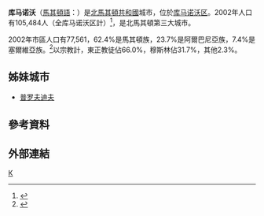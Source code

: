 {{Infobox Settlement
|name        = 库马诺沃
|native_name = Куманово
|nickname    = 
|motto       = 
|website     = [http://www.kumanovo.gov.mk www.kumanovo.gov.mk]
|image_skyline          = The square of Kumanovo (2).JPG
|image_caption          = 庫馬諾沃的城市廣場
|image_flag             = Flag of Kumanovo Municipality, North Macedonia.svg
|image_seal             = [[File:Coat_of_arms_of_Kumanovo_Municipality.svg|50px]]
|pushpin_map            = Macedonia
|pushpin_map_caption    = 在北馬其頓共和國的位置
|coordinates_display    = inline,title
|coordinates_region     = MK
|subdivision_type       = 國家
|subdivision_name       = {{MKD}}
|subdivision_type1      = [[北马其顿行政区划|區]]
|subdivision_name1      = [[库马诺沃区|库马诺沃区]]
|leader_title           = 
|leader_name            = 
|total_type = 全區
|area_total_sq_mi       = 
|area_total_km2         = 509.48
|area_footnotes = 
|population_as_of       = 2002年
|population_total       = 105484
|population_density_km2 = 207.04
|population_density_sq_mi = 
|latd= 42|latm=08|lats=09|latNS=N|longd=21|longm=43|longs=05|longEW=E
|elevation_m            = +340
|elevation_ft           = 
|postal_code_type       = 
|postal_code            = 1300
|area_code              = +389 (0)31
|blank_name_sec1        = 車牌號碼
|blank_info_sec1        = KU
|blank_name_sec2        = 
|blank_info_sec2        = 
|blank_name_sec3        = 
|blank_info_sec3        = 
|footnotes              =  
}}

'''库马诺沃'''（[[馬其頓語|馬其頓語]]：{{lang|mk|Куманово}}）是[[北馬其頓共和國|北馬其頓共和國]]城市，位於[[库马诺沃区|库马诺沃区]]。2002年人口有105,484人（全库马诺沃区計）<ref>{{Cite web |url=http://www.stat.gov.mk/pdf/kniga_13.pdf |title=2002年人口普查 |accessdate=2008-07-19 |archive-date=2010-09-22 |archive-url=https://web.archive.org/web/20100922172341/http://www.stat.gov.mk/pdf/kniga_13.pdf |dead-url=no }}</ref>，是北馬其頓第三大城市。

2002年市區人口有77,561，62.4%是馬其頓族，23.7%是阿爾巴尼亞族，7.4%是塞爾維亞族。<ref name="Statistical Office">{{Cite web |url=http://www.stat.gov.mk/Publikacii/knigaX.pdf |title=Macedonian census, language and religion |accessdate=2015-05-11 |archive-date=2019-05-01 |archive-url=https://web.archive.org/web/20190501180540/http://www.stat.gov.mk/publikacii/knigaX.pdf |dead-url=no }}</ref>以宗教計，東正教徒佔66.0%，穆斯林佔31.7%，其他2.3%。

==姊妹城市==
*{{BUL}}[[普罗夫迪夫|普罗夫迪夫]]

==參考資料==
<div class="references-small">
<references />
</div>
==外部連結==
{{Commonscat|Kumanovo}}
{{Macedonia-geo-stub}}
{{Authority control}}
[[Category:北马其顿城市|К]]